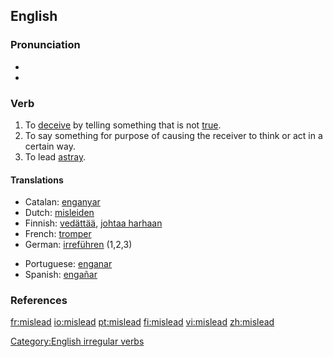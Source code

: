 ==English==

===Pronunciation===
*{{IPA|/'mɪsliːd/}}
*{{audio|en-us-mislead.ogg|Audio (US)}}


===Verb===
{{en-verb|misleads|misleading|misled}}

# To [[deceive]] by telling something that is not [[true]].
# To say something for purpose of causing the receiver to think or act in a certain way.
# To lead [[astray]].

====Translations====
{{top}}
*Catalan: [[enganyar]]
*Dutch: [[misleiden]]
*Finnish: [[vedättää]], [[johtaa harhaan]]
*French: [[tromper]]
*German: [[irreführen]] (1,2,3)
{{mid}}
*Portuguese: [[enganar]]
*Spanish: [[engañar]]
{{bottom}}

===References===
{{R:Century 1911}}
{{R:Webster 1913}}

[[Category:English irregular verbs]]

[[fr:mislead]]
[[io:mislead]]
[[pt:mislead]]
[[fi:mislead]]
[[vi:mislead]]
[[zh:mislead]]